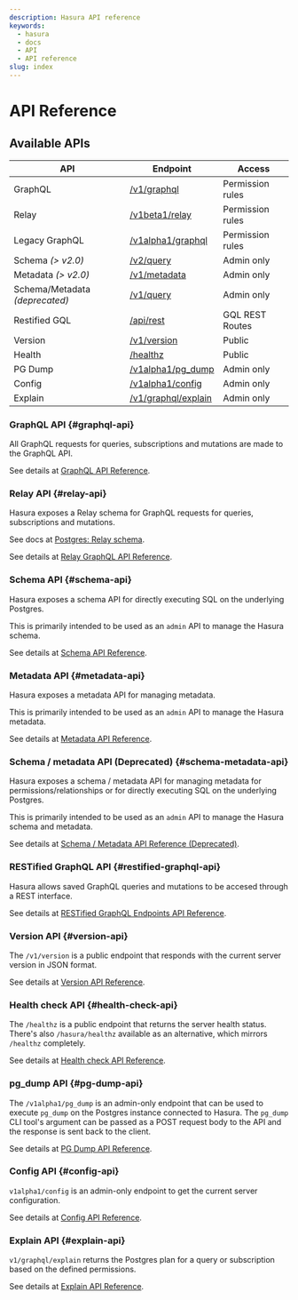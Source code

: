 ```yaml
---
description: Hasura API reference
keywords:
  - hasura
  - docs
  - API
  - API reference
slug: index
---
```


# API Reference

## Available APIs

| API                            | Endpoint                            | Access           |
| ------------------------------ | ----------------------------------- | ---------------- |
| GraphQL                        | [/v1/graphql](#graphql-api)         | Permission rules |
| Relay                          | [/v1beta1/relay](#relay-api)        | Permission rules |
| Legacy GraphQL                 | [/v1alpha1/graphql](#graphql-api)   | Permission rules |
| Schema _(> v2.0)_              | [/v2/query](#schema-api)            | Admin only       |
| Metadata _(> v2.0)_            | [/v1/metadata](#metadata-api)       | Admin only       |
| Schema/Metadata _(deprecated)_ | [/v1/query](#schema-metadata-api)   | Admin only       |
| Restified GQL                  | [/api/rest](#restified-graphql-api) | GQL REST Routes  |
| Version                        | [/v1/version](#version-api)         | Public           |
| Health                         | [/healthz](#health-check-api)       | Public           |
| PG Dump                        | [/v1alpha1/pg_dump](#pg-dump-api)   | Admin only       |
| Config                         | [/v1alpha1/config](#config-api)     | Admin only       |
| Explain                        | [/v1/graphql/explain](#explain-api) | Admin only       |

### GraphQL API {#graphql-api}

All GraphQL requests for queries, subscriptions and mutations are made to the GraphQL API.

See details at [GraphQL API Reference](/api-reference/graphql-api/index.mdx).

### Relay API {#relay-api}

Hasura exposes a Relay schema for GraphQL requests for queries, subscriptions and mutations.

See docs at [Postgres: Relay schema](/schema/postgres/relay-schema.mdx).

See details at [Relay GraphQL API Reference](/api-reference/relay-graphql-api/index.mdx).

### Schema API {#schema-api}

Hasura exposes a schema API for directly executing SQL on the underlying Postgres.

This is primarily intended to be used as an `admin` API to manage the Hasura schema.

See details at [Schema API Reference](/api-reference/schema-api/index.mdx).

### Metadata API {#metadata-api}

Hasura exposes a metadata API for managing metadata.

This is primarily intended to be used as an `admin` API to manage the Hasura metadata.

See details at [Metadata API Reference](/api-reference/metadata-api/index.mdx).

### Schema / metadata API (Deprecated) {#schema-metadata-api}

Hasura exposes a schema / metadata API for managing metadata for permissions/relationships or for directly executing SQL
on the underlying Postgres.

This is primarily intended to be used as an `admin` API to manage the Hasura schema and metadata.

See details at [Schema / Metadata API Reference (Deprecated)](/api-reference/schema-metadata-api/index.mdx).

### RESTified GraphQL API {#restified-graphql-api}

Hasura allows saved GraphQL queries and mutations to be accesed through a REST interface.

See details at [RESTified GraphQL Endpoints API Reference](/api-reference/restified.mdx).

### Version API {#version-api}

The `/v1/version` is a public endpoint that responds with the current server version in JSON format.

See details at [Version API Reference](/api-reference/version.mdx).

### Health check API {#health-check-api}

The `/healthz` is a public endpoint that returns the server health status. There's also `/hasura/healthz` available as
an alternative, which mirrors `/healthz` completely.

See details at [Health check API Reference](/api-reference/health.mdx).

### pg_dump API {#pg-dump-api}

The `/v1alpha1/pg_dump` is an admin-only endpoint that can be used to execute `pg_dump` on the Postgres instance
connected to Hasura. The `pg_dump` CLI tool's argument can be passed as a POST request body to the API and the response
is sent back to the client.

See details at [PG Dump API Reference](/api-reference/pgdump.mdx).

### Config API {#config-api}

`v1alpha1/config` is an admin-only endpoint to get the current server configuration.

See details at [Config API Reference](/api-reference/config.mdx).

### Explain API {#explain-api}

`v1/graphql/explain` returns the Postgres plan for a query or subscription based on the defined permissions.

See details at [Explain API Reference](/api-reference/explain.mdx).
